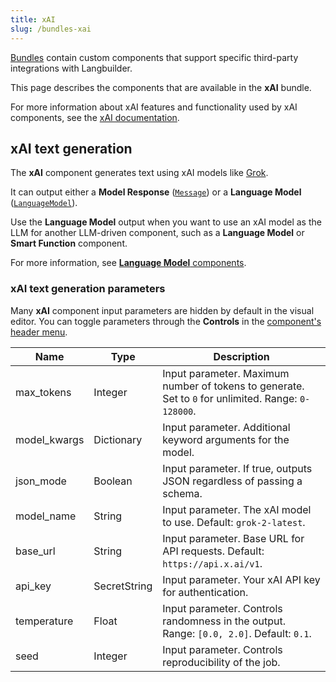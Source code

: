 ```yaml
---
title: xAI
slug: /bundles-xai
---
```



[Bundles](/components-bundle-components) contain custom components that support specific third-party integrations with Langbuilder.

This page describes the components that are available in the **xAI** bundle.

For more information about xAI features and functionality used by xAI components, see the [xAI documentation](https://x.ai/).

## xAI text generation

The **xAI** component generates text using xAI models like [Grok](https://x.ai/grok).

It can output either a **Model Response** ([`Message`](/data-types#message)) or a **Language Model** ([`LanguageModel`](/data-types#languagemodel)).

Use the **Language Model** output when you want to use an xAI model as the LLM for another LLM-driven component, such as a **Language Model** or **Smart Function** component.

For more information, see [**Language Model** components](/components-models).

### xAI text generation parameters

Many **xAI** component input parameters are hidden by default in the visual editor.
You can toggle parameters through the <Icon name="SlidersHorizontal" aria-hidden="true"/> **Controls** in the [component's header menu](/concepts-components#component-menus).

| Name | Type | Description |
|------|------|-------------|
| max_tokens | Integer | Input parameter. Maximum number of tokens to generate. Set to `0` for unlimited. Range: `0-128000`. |
| model_kwargs | Dictionary | Input parameter. Additional keyword arguments for the model. |
| json_mode | Boolean | Input parameter. If true, outputs JSON regardless of passing a schema. |
| model_name | String | Input parameter. The xAI model to use. Default: `grok-2-latest`. |
| base_url | String | Input parameter. Base URL for API requests. Default: `https://api.x.ai/v1`. |
| api_key | SecretString | Input parameter. Your xAI API key for authentication. |
| temperature | Float | Input parameter. Controls randomness in the output. Range: `[0.0, 2.0]`. Default: `0.1`. |
| seed | Integer | Input parameter. Controls reproducibility of the job. |